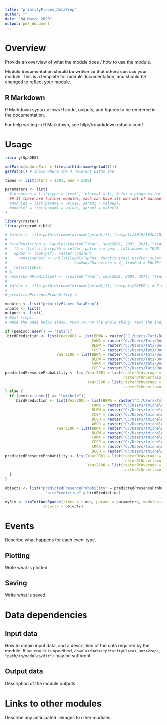 ```yaml
---
title: "priorityPlaces_DataPrep"
author: ""
date: "04 March 2020"
output: pdf_document
---
```


# Overview

Provide an overview of what the module does / how to use the module.

Module documentation should be written so that others can use your module.
This is a template for module documentation, and should be changed to reflect your module.

## R Markdown

R Markdown syntax allows R code, outputs, and figures to be rendered in the documentation.

For help writing in R Markdown, see http://rmarkdown.rstudio.com/.

# Usage

```r
library(SpaDES)

setPaths(modulePath = file.path(dirname(getwd())))
getPaths() # shows where the 4 relevant paths are

times <- list(start = 2001, end = 2100)

parameters <- list(
  #.progress = list(type = "text", interval = 1), # for a progress bar
  ## If there are further modules, each can have its own set of parameters:
  #module1 = list(param1 = value1, param2 = value2),
  #module2 = list(param1 = value1, param2 = value2)
)

library(raster)
library(reproducible)

# folder <- file.path(dirname(dirname(getwd())), "outputs/2019/18JUL19/birdPredictionsV3_Fixed")
# 
# birdPrediction <- lapply(c(paste0("Year", seq(2001, 2091, 20)), "Year2100"), function(year){
#   fl <- list.files(path = folder, pattern = year, full.names = TRUE)
#   spRas <- lapply(fl, raster::raster)
#     names(spRas) <- unlist(lapply(spRas, function(ras) usefun::substrBoth(usefun::substrBoth(names(ras), howManyCharacters = 12, fromEnd = TRUE), 
#                              howManyCharacters = 4, fromEnd = FALSE)))
#   return(spRas)
# })
# names(birdPrediction) <- c(paste0("Year", seq(2001, 2091, 20)), "Year2100")
# 
# folder <- file.path(dirname(dirname(getwd())), "outputs/PAPER") # I don't have anything from 2019 for caribou, and PAPER has, but not the right Years. I should potentially work on fireSense first, re-run simulations and then get this running. 
# 
# predictedPresenceProbability <- 

modules <- list("priorityPlaces_DataPrep")
inputs <- list()
outputs <- list()
# Next steps:
# Make the ones below stack, then re-run the whole thing. Test the indices.

if (pemisc::user() == "Tati"){
 birdPrediction <- list(Year2001 = list(BBWA = raster("C:/Users/Tati/Documents/GitHub/NWT/TMP/TEST/CSpredictedBBWAYear2001.tif"),
                                       CAWA = raster("C:/Users/Tati/Documents/GitHub/NWT/TMP/TEST/CSpredictedCAWAYear2001.tif"),
                                       BLBW = raster("C:/Users/Tati/Documents/GitHub/NWT/TMP/TEST/CSpredictedBLBWYear2001.tif"),
                                       CCSP = raster("C:/Users/Tati/Documents/GitHub/NWT/TMP/TEST/CSpredictedCCSPYear2001.tif")),
                       Year2100 = list(BBWA = raster("C:/Users/Tati/Documents/GitHub/NWT/TMP/TEST/CSpredictedBBWAYear2100.tif"),
                                       BLBW = raster("C:/Users/Tati/Documents/GitHub/NWT/TMP/TEST/CSpredictedBLBWYear2100.tif"),
                                       CAWA = raster("C:/Users/Tati/Documents/GitHub/NWT/TMP/TEST/CSpredictedCAWAYear2100.tif"),
                                       CCSP = raster("C:/Users/Tati/Documents/GitHub/NWT/TMP/TEST/CSpredictedCCSPYear2100.tif")))
predictedPresenceProbability <- list(Year2001 = list(rasterOfAverage = raster("C:/Users/Tati/Documents/GitHub/NWT/TMP/TEST/relativeSelectionTaigaPlains_Year2001.tif"),
                                                     rasterOfUncertain = raster("C:/Users/Tati/Documents/GitHub/NWT/TMP/TEST/relativeSelectionTaigaPlainsUncertainty_Year2001.tif")),
                                     Year2100 = list(rasterOfAverage = raster("C:/Users/Tati/Documents/GitHub/NWT/TMP/TEST/relativeSelectionTaigaPlains_Year2100.tif"),
                                                     rasterOfUncertain = raster("C:/Users/Tati/Documents/GitHub/NWT/TMP/TEST/relativeSelectionTaigaPlainsUncertainty_Year2100.tif")))
} else {
  if (pemisc::user() == "tmichele"){
     birdPrediction <- list(Year2001 = list(BBWA = raster("C:/Users/tmichele/GitHub/NWT/TMP/TEST/CSpredictedBBWAYear2001.tif"),
                                       CAWA = raster("C:/Users/tmichele/GitHub/NWT/TMP/TEST/CSpredictedCAWAYear2001.tif"),
                                       BLBW = raster("C:/Users/tmichele/GitHub/NWT/TMP/TEST/CSpredictedBLBWYear2001.tif"),
                                       CCSP = raster("C:/Users/tmichele/GitHub/NWT/TMP/TEST/CSpredictedCCSPYear2001.tif"),
                                       BCCH = raster("C:/Users/tmichele/GitHub/NWT/TMP/TEST/CSpredictedBCCHYear2001.tif"),
                                       AMCR = raster("C:/Users/tmichele/GitHub/NWT/TMP/TEST/CSpredictedAMCRYear2001.tif")),
                       Year2100 = list(BBWA = raster("C:/Users/tmichele/GitHub/NWT/TMP/TEST/CSpredictedBBWAYear2100.tif"),
                                       BLBW = raster("C:/Users/tmichele/GitHub/NWT/TMP/TEST/CSpredictedBLBWYear2100.tif"),
                                       CAWA = raster("C:/Users/tmichele/GitHub/NWT/TMP/TEST/CSpredictedCAWAYear2100.tif"),
                                       CCSP = raster("C:/Users/tmichele/GitHub/NWT/TMP/TEST/CSpredictedCCSPYear2100.tif"),
                                       AMCR = raster("C:/Users/tmichele/GitHub/NWT/TMP/TEST/CSpredictedAMCRYear2001.tif"),
                                       BCCH = raster("C:/Users/tmichele/GitHub/NWT/TMP/TEST/CSpredictedBCCHYear2001.tif")))
predictedPresenceProbability <- list(Year2001 = list(rasterOfAverage = raster("C:/Users/tmichele/GitHub/NWT/TMP/TEST/relativeSelectionTaigaPlains_Year2001.tif"),
                                                     rasterOfUncertain = raster("C:/Users/tmichele/GitHub/NWT/TMP/TEST/relativeSelectionUncertainTaigaPlains_Year2001.tif")),
                                     Year2100 = list(rasterOfAverage = raster("C:/Users/tmichele/GitHub/NWT/TMP/TEST/relativeSelectionTaigaPlains_Year2100.tif"),
                                                     rasterOfUncertain = raster("C:/Users/tmichele/GitHub/NWT/TMP/TEST/relativeSelectionUncertainTaigaPlains_Year2100.tif")))
  }
}

objects <- list("predictedPresenceProbability" = predictedPresenceProbability,
                  "birdPrediction" = birdPrediction)

mySim <- simInitAndSpades(times = times, params = parameters, modules = modules,
                 objects = objects)

```

# Events

Describe what happens for each event type.

## Plotting

Write what is plotted.

## Saving

Write what is saved.

# Data dependencies

## Input data

How to obtain input data, and a description of the data required by the module.
If `sourceURL` is specified, `downloadData("priorityPlaces_DataPrep", "path/to/modules/dir")` may be sufficient.

## Output data

Description of the module outputs.

# Links to other modules

Describe any anticipated linkages to other modules.
